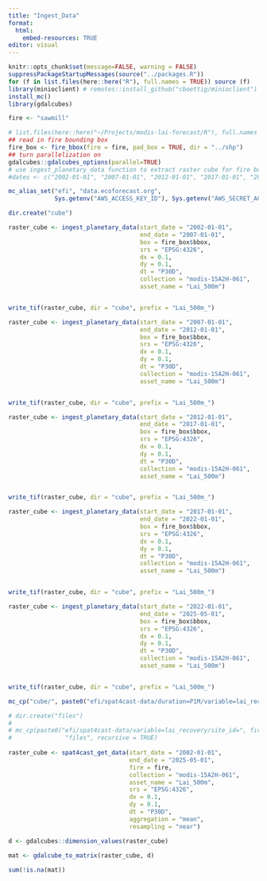 ```yaml
---
title: "Ingest_Data"
format:
  html:
    embed-resources: TRUE
editor: visual
---
```


```r
knitr::opts_chunk$set(message=FALSE, warning = FALSE)
suppressPackageStartupMessages(source("../packages.R"))
for (f in list.files(here::here("R"), full.names = TRUE)) source (f)
library(minioclient) # remotes::install_github("cboettig/minioclient")
install_mc()
library(gdalcubes)
```

```r
fire <- "sawmill"

# list.files(here::here("~/Projects/modis-lai-forecast/R"), full.names = TRUE)
## read in fire bounding box
fire_box <- fire_bbox(fire = fire, pad_box = TRUE, dir = "../shp")
## turn parallelization on
gdalcubes::gdalcubes_options(parallel=TRUE)
# use ingest_planetary_data function to extract raster cube for fire bounding box between Jan 1 2002 and Mar 1 2023. Loop through 5 year increments to avoid ingest_planetary_data timing out.
#dates <- c("2002-01-01", "2007-01-01", "2012-01-01", "2017-01-01", "2022-01-01", "2025-03-01")

mc_alias_set("efi", "data.ecoforecast.org",
             Sys.getenv("AWS_ACCESS_KEY_ID"), Sys.getenv("AWS_SECRET_ACCESS_KEY"))

dir.create("cube")

raster_cube <- ingest_planetary_data(start_date = "2002-01-01",
                                     end_date = "2007-01-01",
                                     box = fire_box$bbox,
                                     srs = "EPSG:4326",
                                     dx = 0.1,
                                     dy = 0.1,
                                     dt = "P30D",
                                     collection = "modis-15A2H-061",
                                     asset_name = "Lai_500m")


write_tif(raster_cube, dir = "cube", prefix = "Lai_500m_")

raster_cube <- ingest_planetary_data(start_date = "2007-01-01",
                                     end_date = "2012-01-01",
                                     box = fire_box$bbox,
                                     srs = "EPSG:4326",
                                     dx = 0.1,
                                     dy = 0.1,
                                     dt = "P30D",
                                     collection = "modis-15A2H-061",
                                     asset_name = "Lai_500m")


write_tif(raster_cube, dir = "cube", prefix = "Lai_500m_")

raster_cube <- ingest_planetary_data(start_date = "2012-01-01",
                                     end_date = "2017-01-01",
                                     box = fire_box$bbox,
                                     srs = "EPSG:4326",
                                     dx = 0.1,
                                     dy = 0.1,
                                     dt = "P30D",
                                     collection = "modis-15A2H-061",
                                     asset_name = "Lai_500m")


write_tif(raster_cube, dir = "cube", prefix = "Lai_500m_")

raster_cube <- ingest_planetary_data(start_date = "2017-01-01",
                                     end_date = "2022-01-01",
                                     box = fire_box$bbox,
                                     srs = "EPSG:4326",
                                     dx = 0.1,
                                     dy = 0.1,
                                     dt = "P30D",
                                     collection = "modis-15A2H-061",
                                     asset_name = "Lai_500m")


write_tif(raster_cube, dir = "cube", prefix = "Lai_500m_")

raster_cube <- ingest_planetary_data(start_date = "2022-01-01",
                                     end_date = "2025-05-01",
                                     box = fire_box$bbox,
                                     srs = "EPSG:4326",
                                     dx = 0.1,
                                     dy = 0.1,
                                     dt = "P30D",
                                     collection = "modis-15A2H-061",
                                     asset_name = "Lai_500m")


write_tif(raster_cube, dir = "cube", prefix = "Lai_500m_")

mc_cp("cube/", paste0("efi/spat4cast-data/duration=P1M/variable=lai_recovery/site_id=", fire,"/"), recursive = TRUE)

# dir.create("files")
#  
# mc_cp(paste0("efi/spat4cast-data/variable=lai_recovery/site_id=", fire,"/"),
#               "files", recursive = TRUE)
 
raster_cube <- spat4cast_get_data(start_date = "2002-01-01",
                                  end_date = "2025-05-01",
                                  fire = fire,
                                  collection = "modis-15A2H-061",
                                  asset_name = "Lai_500m",
                                  srs = "EPSG:4326",
                                  dx = 0.1, 
                                  dy = 0.1, 
                                  dt = "P30D",
                                  aggregation = "mean",
                                  resampling = "near")

d <- gdalcubes::dimension_values(raster_cube)
 
mat <- gdalcube_to_matrix(raster_cube, d)

sum(!is.na(mat))

```
